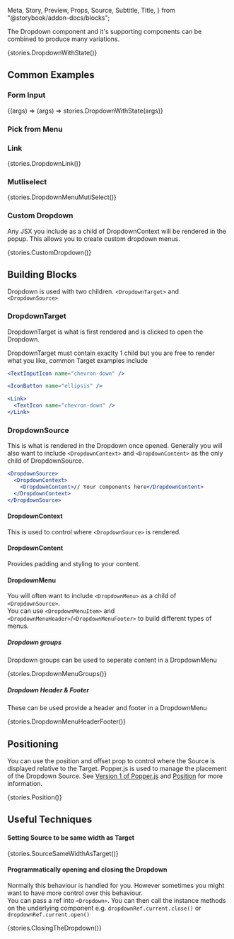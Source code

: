   Meta,
  Story,
  Preview,
  Props,
  Source,
  Subtitle,
  Title,
} from "@storybook/addon-docs/blocks";

<Meta title="Components/Dropdown" component={Dropdown} />

<Title>Dropdown</Title>

The Dropdown component and it's supporting components can be combined to produce many variations.

<Story name="Default">{stories.DropdownWithState()}</Story>

<Props />

## Common Examples

### Form Input

<Preview>
  <Story name="Form Input" args={{ showArrow: true }}>
    {(args) => (args) => stories.DropdownWithState(args)}
  </Story>
</Preview>

### Pick from Menu

<Preview>
  <Story name="Menu" args={{ label: "hiya" }}>
    
  </Story>
</Preview>

### Link

<Preview>
  <Story name="Link">{stories.DropdownLink()}</Story>
</Preview>

### Mutliselect

<Preview>
  <Story name="Mutliselect">{stories.DropdownMenuMutiSelect()}</Story>
</Preview>

### Custom Dropdown

Any JSX you include as a child of DropdownContext will be rendered in the popup. This allows you to create custom dropdown menus.

<Preview>
  <Story name="Custom Dropdown">{stories.CustomDropdown()}</Story>
</Preview>

## Building Blocks

Dropdown is used with two children. `<DropdownTarget>` and `<DropdownSource>`

### DropdownTarget

DropdownTarget is what is first rendered and is clicked to open the Dropdown.

DropdownTarget must contain exaclty 1 child but you are free to render what you like, common Target examples include

```jsx
<TextInputIcon name="chevron-down" />
```

```jsx
<IconButton name="ellipsis" />
```

```jsx
<Link>
  <TextIcon name="chevron-down" />
</Link>
```

### DropdownSource

This is what is rendered in the Dropdown once opened. Generally you will also want to include `<DropdownContext>` and `<DropdownContent>` as the only child of DropdownSource.

```jsx
<DropdownSource>
  <DropdownContext>
    <DropdownContent>// Your components here</DropdownContent>
  </DropdownContext>
</DropdownSource>
```

#### DropdownContext

This is used to control where `<DropdownSource>` is rendered.

#### DropdownContent

Provides padding and styling to your content.

#### DropdownMenu

You will often want to include `<DropdownMenu>` as a child of `<DropdownSource>`.  
You can use `<DropdownMenuItem>` and `<DropdownMenuHeader>`/`<DropdownMenuFooter>` to build different types of menus.

##### Dropdown groups

Dropdown groups can be used to seperate content in a DropdownMenu

<Preview>
  <Story name="Menu groups">{stories.DropdownMenuGroups()}</Story>
</Preview>

##### Dropdown Header & Footer

These can be used provide a header and footer in a DropdownMenu

<Preview>
  <Story name="Header & Footer">{stories.DropdownMenuHeaderFooter()}</Story>
</Preview>

## Positioning

You can use the position and offset prop to control where the Source is displayed relative to the Target. Popper.js is used to manage the placement of the Dropdown Source. See [Version 1 of Popper.js](https://popper.js.org/docs/v1/) and [Position](https://github.com/BrandwatchLtd/axiom-react/blob/master/packages/axiom-components/src/Position/Position.js) for more information.

<Preview>
  <Story name="Position">{stories.Position()}</Story>
</Preview>

## Useful Techniques

#### Setting Source to be same width as Target

<Preview>
  <Story name="Source to be same width as Target">
    {stories.SourceSameWidthAsTarget()}
  </Story>
</Preview>

#### Programmatically opening and closing the Dropdown

Normally this behaviour is handled for you. However sometimes you might want to have more control over this behaviour.  
You can pass a ref into `<Dropdown>`. You can then call the instance methods on the underlying component e.g. `dropdownRef.current.close()` or `dropdownRef.current.open()`

<Preview>
  <Story name="Closing with ref">{stories.ClosingTheDropdown()}</Story>
</Preview>
